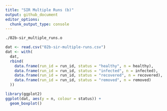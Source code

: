 ```yaml
---
title: "SIR Multiple Runs (b)"
output: github_document
editor_options: 
  chunk_output_type: console
---
```


```bash
./02b-sir_multiple_runs.o
```

```r
dat <- read.csv("02b-sir-multiple-runs.csv")
dat <- with(
  dat,
  rbind(
    data.frame(run_id = run_id, status = "healthy", n = healthy),
    data.frame(run_id = run_id, status = "infected", n = infected),
    data.frame(run_id = run_id, status = "recovered", n = recovered),
    data.frame(run_id = run_id, status = "removed", n = removed)
  ))
```

```r
library(ggplot2)
ggplot(dat, aes(y = n, colour = status)) +
  geom_boxplot()

```


